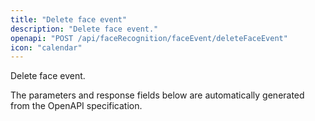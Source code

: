 ```yaml
---
title: "Delete face event"
description: "Delete face event."
openapi: "POST /api/faceRecognition/faceEvent/deleteFaceEvent"
icon: "calendar"
---
```


Delete face event.

<Note>
The parameters and response fields below are automatically generated from the OpenAPI specification.
</Note>
